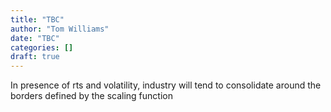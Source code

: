 ```yaml
---
title: "TBC"
author: "Tom Williams"
date: "TBC"
categories: []
draft: true
---
```


In presence of rts and volatility, industry will tend to consolidate around the borders defined by the scaling function